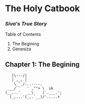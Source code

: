 # The Holy Catbook

### _Siva's True Story_

Table of Contents

1. The Begining
2. Genesiza

## Chapter 1: The Begining

```
   |\---/|
   | ,_, |
    \_`_/-..----.
 ___/ `   ' ,""+ \  sk
(__...'   __\    |`.___.';
  (_,...'(_,.`__)/'.....+
```